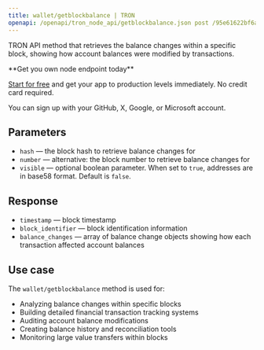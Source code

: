 ```yaml
---
title: wallet/getblockbalance | TRON
openapi: /openapi/tron_node_api/getblockbalance.json post /95e61622bf6a8af293978377718e3b77/wallet/getblockbalance
---
```


TRON API method that retrieves the balance changes within a specific block, showing how account balances were modified by transactions.

<Check>
**Get you own node endpoint today**

[Start for free](https://console.chainstack.com/) and get your app to production levels immediately. No credit card required.

You can sign up with your GitHub, X, Google, or Microsoft account.
</Check>


## Parameters

* `hash` — the block hash to retrieve balance changes for
* `number` — alternative: the block number to retrieve balance changes for
* `visible` — optional boolean parameter. When set to `true`, addresses are in base58 format. Default is `false`.

## Response

* `timestamp` — block timestamp
* `block_identifier` — block identification information
* `balance_changes` — array of balance change objects showing how each transaction affected account balances

## Use case

The `wallet/getblockbalance` method is used for:

* Analyzing balance changes within specific blocks
* Building detailed financial transaction tracking systems
* Auditing account balance modifications
* Creating balance history and reconciliation tools
* Monitoring large value transfers within blocks